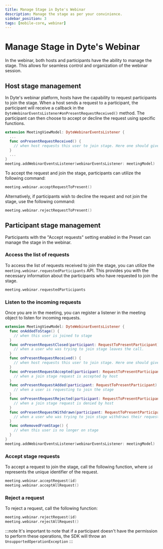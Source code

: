 ```yaml
---
title: Manage Stage in Dyte's Webinar
description: Manage the stage as per your convinience.
sidebar_position: 3
tags: [mobile-core, webinar]
---
```


# Manage Stage in Dyte's Webinar

In the webinar, both hosts and participants have the ability to manage the stage. This allows for seamless control and organization of the webinar session.

## Host stage management

In Dyte's webinar platform, hosts have the capability to request participants to join the stage. When a host sends a request to a participant, the participant will receive a callback in the `DyteWebinarEventsListener#onPresentRequestReceived()` method. The participant can then choose to accept or decline the request using specific functions.

```swift
extension MeetingViewModel: DyteWebinarEventsListener {
  ...
  func onPresentRequestReceived() {
    // when host requests this user to join stage. Here one should give choice to either accept the request or decline it.
  }
  ...
}
meeting.addWebinarEventsListener(webinarEventsListener: meetingModel)
```

To accept the request and join the stage, participants can utilize the following command:

```swift
meeting.webinar.acceptRequestToPresent()
```

Alternatively, if participants wish to decline the request and not join the stage, use the following command:

```swift
meeting.webinar.rejectRequestToPresent()
```

## Participant stage management

Participants with the "Accept requests" setting enabled in the Preset can manage the stage in the webinar.

### Access the list of requests

To access the list of requests received to join the stage, you can utilize the `meeting.webinar.requestedParticipants` API. This provides you with the necessary information about the participants who have requested to join the stage.

```swift
meeting.webinar.requestedParticipants
```

### Listen to the incoming requests

Once you are in the meeting, you can register a listener in the meeting object to listen for incoming requests.

```swift
extension MeetingViewModel: DyteWebinarEventsListener {
  func onAddedToStage() {
    // when this user is joined to stage
  }
  func onPresentRequestClosed(participant: RequestToPresentParticipant) {
    // when a user who was trying to join stage leaves the call.
  }
  func onPresentRequestReceived() {
    // when host requests this user to join stage. Here one should give choice to either accept the request or decline it.
  }
  func onPresentRequestAccepted(participant: RequestToPresentParticipant) {
    // when a join stage request is accepted by host
  }
  func onPresentRequestAdded(participant: RequestToPresentParticipant) {
    // when a user is requesting to join the stage
  }
  func onPresentRequestRejected(participant: RequestToPresentParticipant) {
    // when a join stage request is denied by host
  }
  func onPresentRequestWithdrawn(participant: RequestToPresentParticipant) {
    // when a user who was trying to join stage withdraws their request to join.
  }
  func onRemovedFromStage() {
    // when this user is no longer on stage
  }
}
meeting.addWebinarEventsListener(webinarEventsListener: meetingModel)
```

### Accept stage requests

To accept a request to join the stage, call the following function, where `id` represents the unique identifier of the request.

```swift
meeting.webinar.acceptRequest(id)
meeting.webinar.acceptAllRequest()
```

### Reject a request

To reject a request, call the following function:

```swift
meeting.webinar.rejectRequest(id)
meeting.webinar.rejectAllRequest()
```

:::note
It's important to note that if a participant doesn't have the permission to perform these operations, the SDK will throw an `UnsupportedOperationException`
:::
